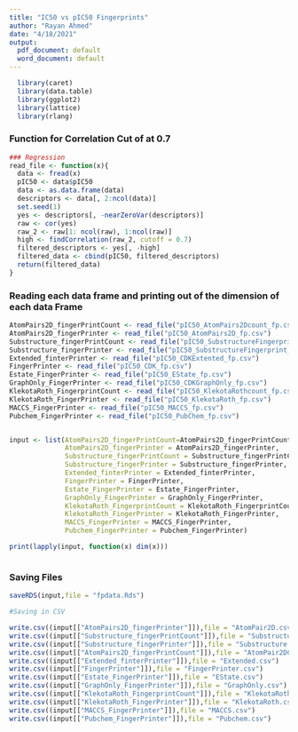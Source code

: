 ---
title: "IC50 vs pIC50 Fingerprints"
author: "Rayan Ahmed"
date: "4/18/2021"
output:
  pdf_document: default
  word_document: default
---
```{r}

  library(caret)
  library(data.table)
  library(ggplot2)
  library(lattice)
  library(rlang)
```


### Function for Correlation Cut of at 0.7

```{r}
### Regression 
read_file <- function(x){
  data <- fread(x)
  pIC50 <- data$pIC50
  data <- as.data.frame(data)
  descriptors <- data[, 2:ncol(data)]
  set.seed(1)
  yes <- descriptors[, -nearZeroVar(descriptors)]
  raw <- cor(yes)
  raw_2 <- raw[1: ncol(raw), 1:ncol(raw)]
  high <- findCorrelation(raw_2, cutoff = 0.7)
  filtered_descriptors <- yes[, -high]
  filtered_data <- cbind(pIC50, filtered_descriptors)
  return(filtered_data)
}

```

### Reading each data frame and printing out of the dimension of each data Frame 

```{r, eval = TRUE}

AtomPairs2D_fingerPrintCount <- read_file("pIC50_AtomPairs2Dcount_fp.csv")
AtomPairs2D_fingerPrinter <- read_file("pIC50_AtomPairs2D_fp.csv")
Substructure_fingerPrintCount <- read_file("pIC50_SubstructureFingerprintCount_fp.csv")
Substructure_fingerPrinter <- read_file("pIC50_SubstructureFingerprint_fp.csv")
Extended_finterPrinter <- read_file("pIC50_CDKExtented_fp.csv")
FingerPrinter <- read_file("pIC50_CDK_fp.csv")
Estate_FingerPrinter <- read_file("pIC50_EState_fp.csv")
GraphOnly_FingerPrinter <- read_file("pIC50_CDKGraphOnly_fp.csv")
KlekotaRoth_FingerprintCount <- read_file("pIC50_KlekotaRothcount_fp.csv")
KlekotaRoth_FingerPrinter <- read_file("pIC50_KlekotaRoth_fp.csv")
MACCS_FingerPrinter <- read_file("pIC50_MACCS_fp.csv")
Pubchem_FingerPrinter <- read_file("pIC50_PubChem_fp.csv")


input <- list(AtomPairs2D_fingerPrintCount=AtomPairs2D_fingerPrintCount,
              AtomPairs2D_fingerPrinter = AtomPairs2D_fingerPrinter,
              Substructure_fingerPrintCount = Substructure_fingerPrintCount,
              Substructure_fingerPrinter = Substructure_fingerPrinter,
              Extended_finterPrinter = Extended_finterPrinter,
              FingerPrinter = FingerPrinter,
              Estate_FingerPrinter = Estate_FingerPrinter,
              GraphOnly_FingerPrinter = GraphOnly_FingerPrinter,
              KlekotaRoth_FingerprintCount = KlekotaRoth_FingerprintCount,
              KlekotaRoth_FingerPrinter = KlekotaRoth_FingerPrinter,
              MACCS_FingerPrinter = MACCS_FingerPrinter,
              Pubchem_FingerPrinter = Pubchem_FingerPrinter)

print(lapply(input, function(x) dim(x)))



```



### Saving Files
```{r}

saveRDS(input,file = "fpdata.Rds")

#Saving in CSV

write.csv((input[["AtomPairs2D_fingerPrinter"]]),file = "AtomPair2D.csv")
write.csv((input[["Substructure_fingerPrintCount"]]),file = "SubstructureCount.csv")
write.csv((input[["Substructure_fingerPrinter"]]),file = "Substructure.csv")
write.csv((input[["AtomPairs2D_fingerPrintCount"]]),file = "AtomPair2DCount.csv")
write.csv((input[["Extended_finterPrinter"]]),file = "Extended.csv")
write.csv((input[["FingerPrinter"]]),file = "FingerPrinter.csv")
write.csv((input[["Estate_FingerPrinter"]]),file = "EState.csv")
write.csv((input[["GraphOnly_FingerPrinter"]]),file = "GraphOnly.csv")
write.csv((input[["KlekotaRoth_FingerprintCount"]]),file = "KlekotaRothCount.csv")
write.csv((input[["KlekotaRoth_FingerPrinter"]]),file = "KlekotaRoth.csv")
write.csv((input[["MACCS_FingerPrinter"]]),file = "MACCS.csv")
write.csv((input[["Pubchem_FingerPrinter"]]),file = "Pubchem.csv")

```

